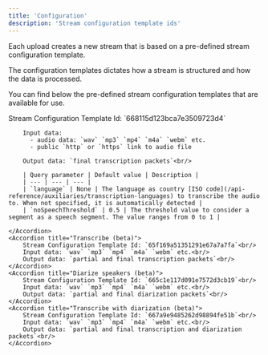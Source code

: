 ```yaml
---
title: 'Configuration'
description: 'Stream configuration template ids'
---
```


<p>
    Each upload creates a new stream that is based on a pre-defined stream configuration template.
</p>
<p>
    The configuration templates dictates how a stream is structured and how the data is processed.
</p>
<p>
    You can find below the pre-defined stream configuration templates that are available for use.
</p>

<AccordionGroup>
    <Accordion title="File-optimized transcribe">
        Stream Configuration Template Id: `668115d123bca7e3509723d4`<br/>

        Input data:
          - audio data: `wav` `mp3` `mp4` `m4a` `webm` etc.
          - public `http` or `https` link to audio file

        Output data: `final transcription packets`<br/>

        | Query parameter | Default value | Description |
        | --- | --- | --- |
        | `language` | None | The language as country [ISO code](/api-reference/auxiliaries/transcription-languages) to transcribe the audio to. When not specified, it is automatically detected |
        | `noSpeechThreshold` | 0.5 | The threshold value to consider a segment as a speech segment. The value ranges from 0 to 1 |

    </Accordion>
    <Accordion title="Transcribe (beta)">
        Stream Configuration Template Id: `65f169a51351291e67a7a7fa`<br/>
        Input data: `wav` `mp3` `mp4` `m4a` `webm` etc.<br/>
        Output data: `partial and final transcription packets`<br/>
    </Accordion>
    <Accordion title="Diarize speakers (beta)">
        Stream Configuration Template Id: `665c1e117d091e7572d3cb19`<br/>
        Input data: `wav` `mp3` `mp4` `m4a` `webm` etc.<br/>
        Output data: `partial and final diarization packets`<br/>
    </Accordion>
    <Accordion title="Transcribe with diarization (beta)">
        Stream Configuration Template Id: `667a9e9485262d98894fe51b`<br/>
        Input data: `wav` `mp3` `mp4` `m4a` `webm` etc.<br/>
        Output data: `partial and final transcription and diarization packets`<br/>
    </Accordion>
</AccordionGroup>